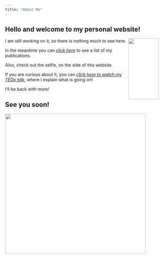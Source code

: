 ```yaml
---
title: "About Me"
---
```

Hello and welcome to my personal website!
---

<img align="right" width="100" height="200" src="selfillussion.jpg">


I am still working on it, so there is nothing much to see here.

In the meantime you can [*click here*](href: publications.html) to see a list of my publications.

Also, check out the selfie, on the side of this website. 

If you are curious about it, you can [*click here to watch my TEDx talk*](https://www.ted.com/talks/phivos_phylactou_beyond_what_our_eyes_perceive "Beyond what our Eyes Perceive"), where I explain what is going on! 


I'll be back with more! 

**See you soon!**
---

<div align="center">
  <img width="460" height="460" src="me_on_bike.jpg">
</div>
